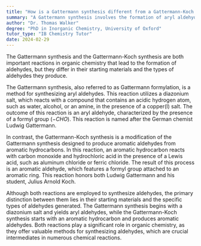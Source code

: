 ```yaml
---
title: "How is a Gattermann synthesis different from a Gattermann-Koch synthesis?"
summary: "A Gattermann synthesis involves the formation of aryl aldehydes, while a Gattermann-Koch synthesis forms aromatic aldehydes from aromatic hydrocarbons."
author: "Dr. Thomas Walker"
degree: "PhD in Inorganic Chemistry, University of Oxford"
tutor_type: "IB Chemistry Tutor"
date: 2024-02-29
---
```


The Gattermann synthesis and the Gattermann-Koch synthesis are both important reactions in organic chemistry that lead to the formation of aldehydes, but they differ in their starting materials and the types of aldehydes they produce.

The Gattermann synthesis, also referred to as Gattermann formylation, is a method for synthesizing aryl aldehydes. This reaction utilizes a diazonium salt, which reacts with a compound that contains an acidic hydrogen atom, such as water, alcohol, or an amine, in the presence of a copper(I) salt. The outcome of this reaction is an aryl aldehyde, characterized by the presence of a formyl group ($-CHO$). This reaction is named after the German chemist Ludwig Gattermann.

In contrast, the Gattermann-Koch synthesis is a modification of the Gattermann synthesis designed to produce aromatic aldehydes from aromatic hydrocarbons. In this reaction, an aromatic hydrocarbon reacts with carbon monoxide and hydrochloric acid in the presence of a Lewis acid, such as aluminum chloride or ferric chloride. The result of this process is an aromatic aldehyde, which features a formyl group attached to an aromatic ring. This reaction honors both Ludwig Gattermann and his student, Julius Arnold Koch.

Although both reactions are employed to synthesize aldehydes, the primary distinction between them lies in their starting materials and the specific types of aldehydes generated. The Gattermann synthesis begins with a diazonium salt and yields aryl aldehydes, while the Gattermann-Koch synthesis starts with an aromatic hydrocarbon and produces aromatic aldehydes. Both reactions play a significant role in organic chemistry, as they offer valuable methods for synthesizing aldehydes, which are crucial intermediates in numerous chemical reactions.
    